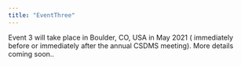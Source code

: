 ```yaml
---
title: "EventThree"
---
```



Event 3 will take place in Boulder, CO, USA in May 2021 ( immediately before or immediately after the annual CSDMS meeting). More details coming soon..